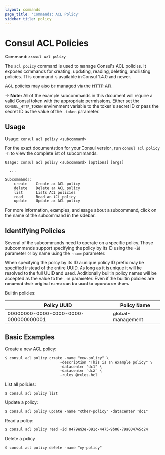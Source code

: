 ```yaml
---
layout: commands
page_title: 'Commands: ACL Policy'
sidebar_title: policy
---
```


# Consul ACL Policies

Command: `consul acl policy`

The `acl policy` command is used to manage Consul's ACL policies.
It exposes commands for creating, updating, reading, deleting, and listing policies.
This command is available in Consul 1.4.0 and newer.

ACL policies may also be managed via the [HTTP API](/api/acl/policies).

-> **Note:** All of the example subcommands in this document will require a valid
Consul token with the appropriate permissions. Either set the
`CONSUL_HTTP_TOKEN` environment variable to the token's secret ID or pass the
secret ID as the value of the `-token` parameter.

## Usage

Usage: `consul acl policy <subcommand>`

For the exact documentation for your Consul version, run `consul acl policy -h` to view the complete list of subcommands.

```text
Usage: consul acl policy <subcommand> [options] [args]

  ...

Subcommands:
    create    Create an ACL policy
    delete    Delete an ACL policy
    list      Lists ACL policies
    read      Read an ACL policy
    update    Update an ACL policy
```

For more information, examples, and usage about a subcommand, click on the name
of the subcommand in the sidebar.

## Identifying Policies

Several of the subcommands need to operate on a specific policy. Those
subcommands support specifying the policy by its ID using the `-id` parameter
or by name using the `-name` parameter.

When specifying the policy by its ID a unique policy ID prefix may be specified
instead of the entire UUID. As long as it is unique it will be resolved to the
full UUID and used. Additionally builtin policy names will be accepted as the
value to the `-id` parameter. Even if the builtin policies are renamed their
original name can be used to operate on them.

Builtin policies:

| Policy UUID                          | Policy Name       |
| ------------------------------------ | ----------------- |
| 00000000-0000-0000-0000-000000000001 | global-management |

## Basic Examples

Create a new ACL policy:

```shell-session
$ consul acl policy create -name "new-policy" \
                         -description "This is an example policy" \
                         -datacenter "dc1" \
                         -datacenter "dc2" \
                         -rules @rules.hcl
```

List all policies:

```shell-session
$ consul acl policy list
```

Update a policy:

```shell-session
$ consul acl policy update -name "other-policy" -datacenter "dc1"
```

Read a policy:

```shell-session
$ consul acl policy read -id 0479e93e-091c-4475-9b06-79a004765c24
```

Delete a policy

```shell-session
$ consul acl policy delete -name "my-policy"
```
